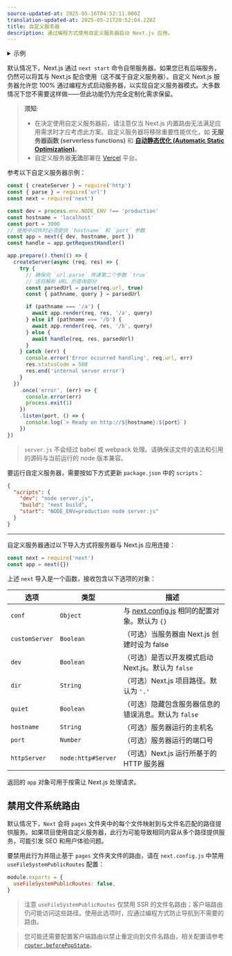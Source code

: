 ```yaml
---
source-updated-at: 2025-05-16T04:52:11.000Z
translation-updated-at: 2025-05-21T20:52:04.228Z
title: 自定义服务器
description: 通过编程方式使用自定义服务器启动 Next.js 应用。
---
```


<details>
  <summary>示例</summary>

- [自定义服务器](https://github.com/vercel/next.js/tree/canary/examples/custom-server)
- [SSR 缓存](https://github.com/vercel/next.js/tree/canary/examples/ssr-caching)

</details>

默认情况下，Next.js 通过 `next start` 命令自带服务器。如果您已有后端服务，仍然可以将其与 Next.js 配合使用（这不属于自定义服务器）。自定义 Next.js 服务器允许您 100% 通过编程方式启动服务器，以实现自定义服务器模式。大多数情况下您不需要这样做——但此功能仍为完全定制化需求保留。

> **须知**:
>
> - 在决定使用自定义服务器前，请注意仅当 Next.js 内置路由无法满足应用需求时才应考虑此方案。自定义服务器将移除重要性能优化，如 **无服务器函数 (serverless functions)** 和 **[自动静态优化 (Automatic Static Optimization)](/docs/pages/building-your-application/rendering/automatic-static-optimization)**。
> - 自定义服务器**无法**部署在 [Vercel](https://vercel.com/solutions/nextjs) 平台。

参考以下自定义服务器示例：

```js filename="server.js"
const { createServer } = require('http')
const { parse } = require('url')
const next = require('next')

const dev = process.env.NODE_ENV !== 'production'
const hostname = 'localhost'
const port = 3000
// 使用中间件时必须提供 `hostname` 和 `port` 参数
const app = next({ dev, hostname, port })
const handle = app.getRequestHandler()

app.prepare().then(() => {
  createServer(async (req, res) => {
    try {
      // 确保向 `url.parse` 传递第二个参数 `true`
      // 这将解析 URL 的查询部分
      const parsedUrl = parse(req.url, true)
      const { pathname, query } = parsedUrl

      if (pathname === '/a') {
        await app.render(req, res, '/a', query)
      } else if (pathname === '/b') {
        await app.render(req, res, '/b', query)
      } else {
        await handle(req, res, parsedUrl)
      }
    } catch (err) {
      console.error('Error occurred handling', req.url, err)
      res.statusCode = 500
      res.end('internal server error')
    }
  })
    .once('error', (err) => {
      console.error(err)
      process.exit(1)
    })
    .listen(port, () => {
      console.log(`> Ready on http://${hostname}:${port}`)
    })
})
```

> `server.js` 不会经过 babel 或 webpack 处理。请确保该文件的语法和引用的源码与当前运行的 node 版本兼容。

要运行自定义服务器，需要按如下方式更新 `package.json` 中的 `scripts`：

```json filename="package.json"
{
  "scripts": {
    "dev": "node server.js",
    "build": "next build",
    "start": "NODE_ENV=production node server.js"
  }
}
```

---

自定义服务器通过以下导入方式将服务器与 Next.js 应用连接：

```js
const next = require('next')
const app = next({})
```

上述 `next` 导入是一个函数，接收包含以下选项的对象：

| 选项           | 类型                | 描述                                                                                                   |
| -------------- | ------------------- | ----------------------------------------------------------------------------------------------------- |
| `conf`         | `Object`            | 与 [next.config.js](/docs/pages/api-reference/next-config-js) 相同的配置对象。默认为 `{}`              |
| `customServer` | `Boolean`           | （可选）当服务器由 Next.js 创建时设为 false                                                           |
| `dev`          | `Boolean`           | （可选）是否以开发模式启动 Next.js。默认为 `false`                                                    |
| `dir`          | `String`            | （可选）Next.js 项目路径。默认为 `'.'`                                                                |
| `quiet`        | `Boolean`           | （可选）隐藏包含服务器信息的错误消息。默认为 `false`                                                  |
| `hostname`     | `String`            | （可选）服务器运行的主机名                                                                            |
| `port`         | `Number`            | （可选）服务器运行的端口号                                                                            |
| `httpServer`   | `node:http#Server`  | （可选）Next.js 运行所基于的 HTTP 服务器                                                              |

返回的 `app` 对象可用于按需让 Next.js 处理请求。

## 禁用文件系统路由

默认情况下，`Next` 会将 `pages` 文件夹中的每个文件映射到与文件名匹配的路径提供服务。如果项目使用自定义服务器，此行为可能导致相同内容从多个路径提供服务，可能引发 SEO 和用户体验问题。

要禁用此行为并阻止基于 `pages` 文件夹文件的路由，请在 `next.config.js` 中禁用 `useFileSystemPublicRoutes` 配置：

```js filename="next.config.js"
module.exports = {
  useFileSystemPublicRoutes: false,
}
```

> 注意 `useFileSystemPublicRoutes` 仅禁用 SSR 的文件名路由；客户端路由仍可能访问这些路径。使用此选项时，应通过编程方式防止导航到不需要的路由。

> 您可能还需要配置客户端路由以禁止重定向到文件名路由，相关配置请参考 [`router.beforePopState`](/docs/pages/api-reference/functions/use-router#routerbeforepopstate)。